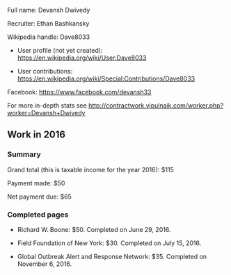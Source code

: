 Full name: Devansh Dwivedy

Recruiter: Ethan Bashkansky

Wikipedia handle: Dave8033

* User profile (not yet created): https://en.wikipedia.org/wiki/User:Dave8033

* User contributions: https://en.wikipedia.org/wiki/Special:Contributions/Dave8033

Facebook: https://www.facebook.com/devansh33

For more in-depth stats see http://contractwork.vipulnaik.com/worker.php?worker=Devansh+Dwivedy

== Work in 2016 ==

=== Summary ===

Grand total (this is taxable income for the year 2016): $115

Payment made: $50

Net payment due: $65

=== Completed pages ===

* Richard W. Boone: $50. Completed on June 29, 2016.

* Field Foundation of New York: $30. Completed on July 15, 2016.

* Global Outbreak Alert and Response Network: $35. Completed on November 6, 2016.
